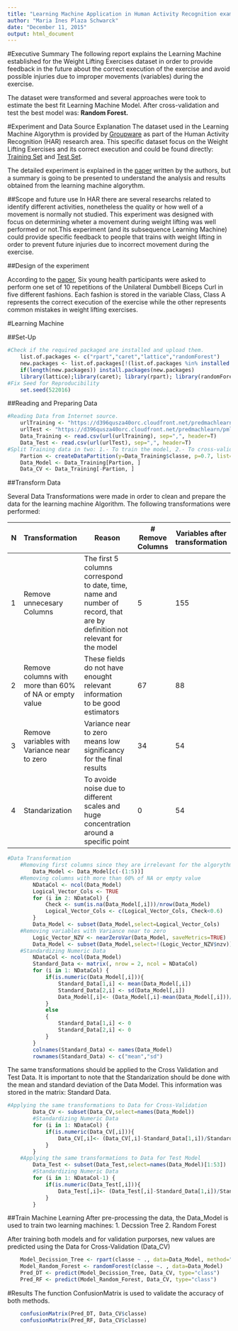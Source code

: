 ```yaml
---
title: "Learning Machine Application in Human Activity Recognition example"
author: "Maria Ines Plaza Schwarck"
date: "December 11, 2015"
output: html_document
---
```


#Executive Summary
The following report explains the Learning Machine established for the Weight Lifting Exercises dataset in order to provide feedback in the future about the correct execution of the exercise and avoid possible injuries due to improper movements (variables) during the exercise. 

The dataset were transformed and several approaches were took to estimate the best fit Learning Machine Model. After cross-validation and test the best model was: **Random Forest.** 

#Experiment and Data Source Explanation
The dataset used in the Learning Machine Algorythm is provided by [Groupware](http://groupware.les.inf.puc-rio.br/as) as part of the Human Activity Recognition (HAR) research area. This specific dataset focus on the Weight Lifting Exercises and its correct execution and could be found directly: [Training Set](https://d396qusza40orc.cloudfront.net/predmachlearn/pml-training.csv) and [Test Set](https://d396qusza40orc.cloudfront.net/predmachlearn/pml-testing.csv).  

The detailed experiment is explained in the [paper](http://groupware.les.inf.puc-rio.br/public/papers/2013.Velloso.QAR-WLE.pdf) written by the authors, but a summary is going to be presented to understand the analysis and results obtained from the learning machine algorythm. 

##Scope and future use
In HAR there are several researchs related to identify different activities, nonetheless the quality or how well of a movement is normally not studied. This experiment was designed with focus on determining wheter a movement during weight lifting was well performed or not.This experiment (and its subsequence Learning Machine) could provide specific feedback to people that trains with weight lifting in order to prevent future injuries due to incorrect movement during the exercise. 

##Design of the experiment

According to the [paper](http://groupware.les.inf.puc-rio.br/public/papers/2013.Velloso.QAR-WLE.pdf), Six young health participants were asked to perform one set of 10 repetitions of the Unilateral Dumbbell Biceps Curl in five different fashions. Each fashion is stored in the variable Class, Class A represents the correct execution of the exercise while the other represents common mistakes in weight lifting exercises. 

#Learning Machine

##Set-Up

```r
#Check if the required packaged are installed and upload them. 
    list.of.packages <- c("rpart","caret","lattice","randomForest")
    new.packages <- list.of.packages[!(list.of.packages %in% installed.packages()[,"Package"])]
    if(length(new.packages)) install.packages(new.packages)
    library(lattice);library(caret); library(rpart); library(randomForest)
#Fix Seed for Reproducibility    
    set.seed(522016)
```   

##Reading and Preparing Data

```r
#Reading Data from Internet source. 
    urlTraining <- "https://d396qusza40orc.cloudfront.net/predmachlearn/pml-training.csv"
    urlTest <- "https://d396qusza40orc.cloudfront.net/predmachlearn/pml-testing.csv"
    Data_Training <- read.csv(url(urlTraining), sep=",", header=T)
    Data_Test <- read.csv(url(urlTest), sep=",", header=T)
#Split Training data in two: 1.- To train the model, 2.- To cross-validate before using the test data. 
    Partion <- createDataPartition(y=Data_Training$classe, p=0.7, list=FALSE)    
    Data_Model <- Data_Training[Partion, ]
    Data_CV <- Data_Training[-Partion, ]
```

##Transform Data

Several Data Transformations were made in order to clean and prepare the data for the learning machine Algorithm. The following transformations were performed: 

N |Transformation | Reason | # Remove Columns | Variables after transformation
---|----|---|---|----
1 |Remove unnecesary Columns | The first 5 columns correspond to date, time, name and number of record, that are by definition not relevant for the model | 5 | 155
2 |Remove columns with more than 60% of NA or empty value | These fields do not have enought relevant information to be good estimators | 67 | 88
3 |Remove variables with Variance near to zero | Variance near to zero means low significancy for the final results | 34 | 54 
4 |Standarization | To avoide noise due to different scales and huge concentration around a specific point | 0 | 54


```r
#Data Transformation
    #Removing first columns since they are irrelevant for the algorythm. 
        Data_Model <- Data_Model[c(-(1:5))]
    #Removing columns with more than 60% of NA or empty value
        NDataCol <- ncol(Data_Model)
        Logical_Vector_Cols <- TRUE
        for (i in 2: NDataCol) {
            Check <- sum(is.na(Data_Model[,i]))/nrow(Data_Model)
            Logical_Vector_Cols <- c(Logical_Vector_Cols, Check<0.6)
        }
        Data_Model <- subset(Data_Model,select=Logical_Vector_Cols)
    #Removing variables with Variance near to zero
        Logic_Vector_NZV <- nearZeroVar(Data_Model, saveMetrics=TRUE)
        Data_Model <- subset(Data_Model,select=!(Logic_Vector_NZV$nzv))
    #Standardizing Numeric Data
        NDataCol <- ncol(Data_Model)
        Standard_Data <- matrix(, nrow = 2, ncol = NDataCol)
        for (i in 1: NDataCol) {
            if(is.numeric(Data_Model[,i])){
                Standard_Data[1,i] <- mean(Data_Model[,i])
                Standard_Data[2,i] <- sd(Data_Model[,i])
                Data_Model[,i]<- (Data_Model[,i]-mean(Data_Model[,i]))/sd(Data_Model[,i])
            }
            else
            {
                Standard_Data[1,i] <- 0 
                Standard_Data[2,i] <- 0
            }
        }
        colnames(Standard_Data) <- names(Data_Model)
        rownames(Standard_Data) <- c("mean","sd")
```

The same transformations should be applied to the Cross Validation and Test Data. It is important to note that the Standarization should be done with the mean and standard deviation of the Data Model. This information was stored in the matrix: Standard Data. 

```r
#Applying the same transformations to Data for Cross-Validation
        Data_CV <- subset(Data_CV,select=names(Data_Model))
        #Standardizing Numeric Data
        for (i in 1: NDataCol) {
            if(is.numeric(Data_CV[,i])){
                Data_CV[,i]<- (Data_CV[,i]-Standard_Data[1,i])/Standard_Data[2,i]
            }
        }
    #Applying the same transformations to Data for Test Model
        Data_Test <- subset(Data_Test,select=names(Data_Model)[1:53])
        #Standardizing Numeric Data
        for (i in 1: NDataCol-1) {
            if(is.numeric(Data_Test[,i])){
                Data_Test[,i]<- (Data_Test[,i]-Standard_Data[1,i])/Standard_Data[2,i]
            }
        }
```

##Train Machine Learning
After pre-processing the data, the Data_Model is used to train two learning machines: 
1. Decssion Tree
2. Random Forest

After training both models and for validation purporses, new values are predicted using the Data for Cross-Validation (Data_CV)

```r
    Model_Decission_Tree <- rpart(classe ~ ., data=Data_Model, method="class")
    Model_Random_Forest <- randomForest(classe ~. , data=Data_Model)
    Pred_DT <- predict(Model_Decission_Tree, Data_CV, type="class")
    Pred_RF <- predict(Model_Random_Forest, Data_CV, type="class")
```


#Results
The function ConfusionMatrix is used to validate the accuracy of both methods. 
```r
    confusionMatrix(Pred_DT, Data_CV$classe)
    confusionMatrix(Pred_RF, Data_CV$classe)
```


